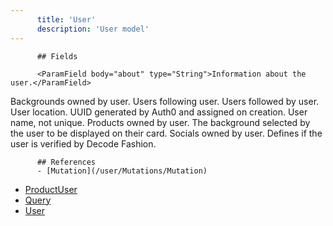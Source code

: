 ```yaml
---
      title: 'User'
      description: 'User model'
---
```

          
          ## Fields
          
          <ParamField body="about" type="String">Information about the user.</ParamField>
<ParamField body="backgrounds" type="[Background!]!">Backgrounds owned by user.</ParamField>
<ParamField body="followedBy" type="[User!]!">Users following user.</ParamField>
<ParamField body="followers" type="FollowingCounts!" />
<ParamField body="following" type="[User!]!">Users followed by user.</ParamField>
<ParamField body="from" type="String">User location.</ParamField>
<ParamField body="id" type="String!">UUID generated by Auth0 and assigned on creation.</ParamField>
<ParamField body="name" type="String!">User name, not unique.</ParamField>
<ParamField body="products" type="[Product!]!">Products owned by user.</ParamField>
<ParamField body="selectedBackground" type="Background!">The background selected by the user to be displayed on their card.</ParamField>
<ParamField body="socials" type="[Social!]!">Socials owned by user.</ParamField>
<ParamField body="verified" type="Boolean!">Defines if the user is verified by Decode Fashion.</ParamField>
          
          ## References
          - [Mutation](/user/Mutations/Mutation)
- [ProductUser](/user/Objects/ProductUser)
- [Query](/user/Queries/Query)
- [User](/user/Objects/User)
      
